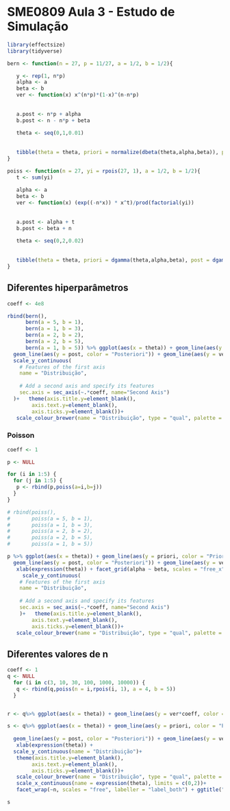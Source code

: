# SME0809 Aula 3 - Estudo de Simulação

```r
library(effectsize)
library(tidyverse)

bern <- function(n = 27, p = 11/27, a = 1/2, b = 1/2){

   y <- rep(1, n*p)
   alpha <- a
   beta <- b
   ver <- function(x) x^(n*p)*(1-x)^(n-n*p)
   
   
   a.post <- n*p + alpha
   b.post <- n - n*p + beta
   
   theta <- seq(0,1,0.01)
   
   
   tibble(theta = theta, priori = normalize(dbeta(theta,alpha,beta)), post = normalize(dbeta(theta,a.post,b.post)), ver = normalize(ver(theta)), alpha = a, beta = b, n = n)
}

poiss <- function(n = 27, yi = rpois(27, 1), a = 1/2, b = 1/2){
   t <- sum(yi)
   
   alpha <- a
   beta <- b
   ver <- function(x) (exp((-n*x)) * x^t)/prod(factorial(yi))
   
   
   a.post <- alpha + t
   b.post <- beta + n
   
   theta <- seq(0,2,0.02)
   
   
   tibble(theta = theta, priori = dgamma(theta,alpha,beta), post = dgamma(theta,a.post,b.post), ver = ver(theta), alpha = a, beta = b, n = n)
}
   ```

## Diferentes hiperparâmetros



```r
coeff <- 4e8

rbind(bern(), 
      bern(a = 5, b = 1),
      bern(a = 1, b = 3),
      bern(a = 2, b = 2),
      bern(a = 2, b = 5),
      bern(a = 1, b = 5)) %>% ggplot(aes(x = theta)) + geom_line(aes(y = priori, color = "Priori"))+
  geom_line(aes(y = post, color = "Posteriori")) + geom_line(aes(y = ver*coeff, color = "Verossimilhança")) + xlab(expression(theta)) + facet_wrap(alpha ~ beta, labeller = "label_both")+
  scale_y_continuous(
    # Features of the first axis
    name = "Distribuição",
    
    # Add a second axis and specify its features
    sec.axis = sec_axis(~.*coeff, name="Second Axis")
  )+   theme(axis.title.y=element_blank(),
        axis.text.y=element_blank(),
        axis.ticks.y=element_blank())+
   scale_colour_brewer(name = "Distribuição", type = "qual", palette = "Dark2")
```


### Poisson


```r
coeff <- 1

p <- NULL

for (i in 1:5) {
  for (j in 1:5) {
   p <- rbind(p,poiss(a=i,b=j))
  }
}

# rbind(poiss(), 
#       poiss(a = 5, b = 1),
#       poiss(a = 1, b = 3),
#       poiss(a = 2, b = 2),
#       poiss(a = 2, b = 5),
#       poiss(a = 1, b = 5))

p %>% ggplot(aes(x = theta)) + geom_line(aes(y = priori, color = "Priori"))+
  geom_line(aes(y = post, color = "Posteriori")) + geom_line(aes(y = ver/coeff, color = "Verossimilhança")) +
   xlab(expression(theta)) + facet_grid(alpha ~ beta, scales = "free_x",labeller = "label_both")+
     scale_y_continuous(
    # Features of the first axis
    name = "Distribuição",
    
    # Add a second axis and specify its features
    sec.axis = sec_axis(~.*coeff, name="Second Axis")
    )+   theme(axis.title.y=element_blank(),
        axis.text.y=element_blank(),
        axis.ticks.y=element_blank())+
   scale_colour_brewer(name = "Distribuição", type = "qual", palette = "Dark2")
```

## Diferentes valores de n

```r
coeff <- 1
q <- NULL
  for (i in c(3, 10, 30, 100, 1000, 10000)) {
   q <- rbind(q,poiss(n = i,rpois(i, 1), a = 4, b = 5))
  }


r <- q%>% ggplot(aes(x = theta)) + geom_line(aes(y = ver*coeff, color = "Verossimilhança")) + facet_wrap(~n)

s <- q%>% ggplot(aes(x = theta)) + geom_line(aes(y = priori, color = "Priori"))+
   
  geom_line(aes(y = post, color = "Posteriori")) + geom_line(aes(y = ver, color = "Verossimilhança"), stat = "identity") +
   xlab(expression(theta)) + 
  scale_y_continuous(name = "Distribuição")+  
   theme(axis.title.y=element_blank(),
        axis.text.y=element_blank(),
        axis.ticks.y=element_blank())+
   scale_colour_brewer(name = "Distribuição", type = "qual", palette = "Dark2")+
   scale_x_continuous(name = expression(theta), limits = c(0,2))+
   facet_wrap(~n, scales = "free", labeller = "label_both") + ggtitle("Valores de uma Poisson(1) e uma priori Gama(4,5)")

s
```

